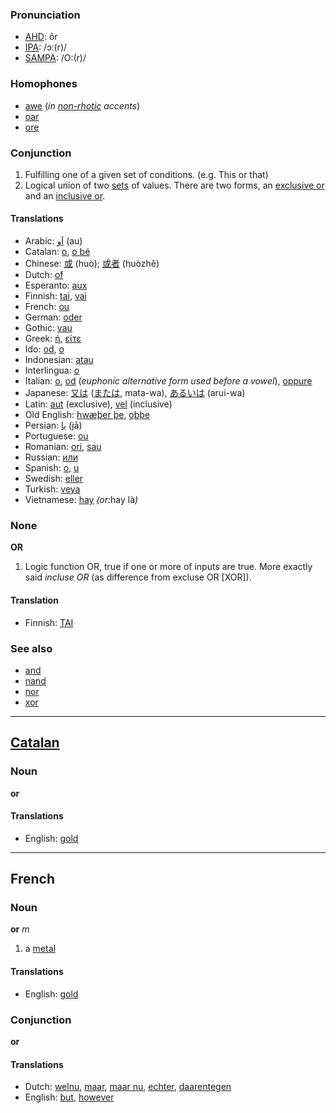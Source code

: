 ===Pronunciation===
*[[w:AHD|AHD]]: ôr
*[[w:IPA|IPA]]: /ɔː(r)/
*[[w:SAMPA|SAMPA]]: /O:(r)/

===Homophones===
*[[awe]] (''in [[non-rhotic]] accents'')
*[[oar]]
*[[ore]]

===Conjunction===
#Fulfilling one of a given set of conditions.  (e.g. This or that)
#Logical union of two [[set]]s of values.  There are two forms, an [[exclusive or]] and an [[inclusive or]].

====Translations====
*Arabic: [[اَو]] (au)
*Catalan: [[o]], [[o bé]]
*Chinese: [[或]] (huò); [[或者]] (huòzhě)
*Dutch: [[of]]
*Esperanto: [[aux]]
*Finnish: [[tai]], [[vai]]
*French: [[ou]]
*German: [[oder]]
*Gothic: [[vau]]
*Greek: [[ή]], [[είτε]]
*Ido: [[od]], [[o]]
*Indonesian: [[atau]]
*Interlingua: [[o]]
*Italian: [[o]], [[od]]  (''euphonic alternative form used before a vowel''), [[oppure]]
*Japanese: [[又は]] ([[または]], mata-wa), [[あるいは]] (arui-wa)
*Latin: [[aut]] (exclusive), [[vel]] (inclusive)
*Old English: [[hwæþer þe]], [[oþþe]]
*Persian: [[يا]] (jā)
*Portuguese: [[ou]]
*Romanian: [[ori]], [[sau]]
*Russian: [[или]]
*Spanish: [[o]], [[u]]
*Swedish: [[eller]]
*Turkish: [[veya]]
*Vietnamese: [[hay]] ''(or: ''hay là'')''

===None===
'''OR'''
#Logic function OR, true if one or more of inputs are true. More exactly said ''incluse OR'' (as difference from excluse OR [XOR]).

====Translation====

*Finnish: [[TAI]]

===See also===
*[[and]]
*[[nand]]
*[[nor]]
*[[xor]]

----

== [[Catalan]] ==
===Noun===
'''or'''
====Translations====
*English: [[gold]]

----

== French ==
===Noun===
'''or''' ''m''

# a [[metal]]

====Translations====
*English: [[gold]]

===Conjunction===
'''or'''

====Translations====
*Dutch: [[welnu]], [[maar]], [[maar nu]], [[echter]], [[daarentegen]]
*English: [[but]], [[however]]